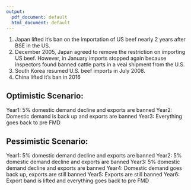 ```yaml
---
output:
  pdf_document: default
  html_document: default
---
```


1. Japan lifted it's ban on the importation of US beef nearly 2 years after BSE in the US.
2. December 2005, Japan agreed to remove the restriction on importing US beef. However, in January imports stopped again because inspectors found banned cattle parts in a veal shipment from the U.S.
3. South Korea resumed U.S. beef imports in July 2008. 
4. China lifted it's ban in 2016


## Optimistic Scenario:\newline

Year1:  5% domestic demand decline and exports are banned \newline
Year2: Domestic demand is back up and exports are banned \newline
Year3: Everything goes back to pre FMD \newline


<!-- 1. 5% Decline in domestic demand for 1 year\newline -->
<!-- 2. In year 2 domestic demand goes back up\newline -->
<!-- 3. Exports banned for 2 years (I used exports in 2008 as the exports share for the simulation years)\newline -->
<!-- 4. In year 3 exports ban is lifted and everything is back to normal -->


\begin{figure}
\caption{Fed cattle price changes (dollar/CWT)}
  \includegraphics[width=1.1\linewidth]{fmdSimulationPlots/03-09/fedCattlePriceOptimistic.jpeg}
\end{figure}

\begin{figure}
\caption{Stock changes (in 1000 head)}
  \includegraphics[width=1.1\linewidth]{fmdSimulationPlots/03-09/stocksOptimistic.jpeg}
\end{figure}

\begin{figure}
\caption{Cull cow price changes (dollar/CWT)}
  \includegraphics[width=1.1\linewidth]{fmdSimulationPlots/03-09/cullCowPriceOptimistic.jpeg}
\end{figure}

\clearpage

## Pessimistic Scenario:\newline

Year1: 5% domestic demand decline and exports are banned \newline
Year2: 5% domestic demand decline and exports are banned \newline
Year3: 5% domestic demand decline and exports are banned \newline
Year4: Domestic demand goes back up, exports are still banned \newline
Year5: Exports are still banned \newline
Year6: Export band is lifted and everything goes back to pre FMD


<!-- 1. 5% Decline in domestic demand for 3 years\newline -->
<!-- 2. In year 4 domestic demand goes back up\newline -->
<!-- 3. Exports banned for 5 years (I used exports in 2008 as the exports share for the simulation years)\newline -->
<!-- 4. In year 6 exports ban is lifted and everything is back to normal -->

\begin{figure}
\caption{Fed cattle price changes (dollar/CWT)}
  \includegraphics[width=1.1\linewidth]{fmdSimulationPlots/03-09/fedCattlePricePessimistic.jpeg}
\end{figure}

\begin{figure}
\caption{Stock changes (in 1000 head)}
  \includegraphics[width=1.1\linewidth]{fmdSimulationPlots/03-09/stocksPessimistic.jpeg}
\end{figure}

\begin{figure}
\caption{Cull cow price changes (dollar/CWT)}
  \includegraphics[width=1.1\linewidth]{fmdSimulationPlots/03-09/cullCowPricePessimistic.jpeg}
\end{figure}






